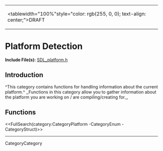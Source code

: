 <!-- #master-page:CategoryTemplate -->
<!-- #master-date:Unknown-Date -->
<!-- format wiki -->
<!-- language en -->
{|
|<tablewidth="100%"style="color: rgb(255, 0, 0); text-align: center;">DRAFT 
|}

= Platform Detection =

'''Include File(s):'''  [http://hg.libsdl.org/SDL/file/tip/include/SDL_platform.h SDL_platform.h]


== Introduction ==
^This category contains functions for handling information about the current platform.^ ,,Functions in this category allow you to gather information about the platform you are working on / are compiling/creating for.,,


== Functions ==

<<FullSearch(category:CategoryPlatform -CategoryEnum -CategoryStruct)>>

----
CategoryCategory
